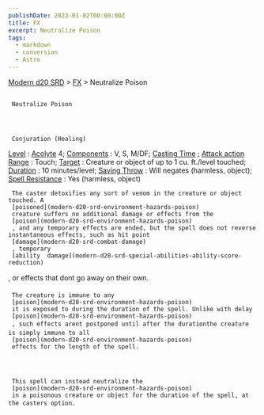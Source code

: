 ```yaml
---
publishDate: 2023-01-02T00:00:00Z
title: FX
excerpt: Neutralize Poison
tags:
  - markdown
  - conversion
  - Astro
---
```


[Modern d20 SRD](/#modernD20) >
[FX](modern-d20-srd-fx-index) > Neutralize Poison

##

     Neutralize Poison




     Conjuration (Healing)

[Level](modern-d20-srd-fx-level)
:
[Acolyte](modern-d20-srd-classes-advanced-acolyte)
4;
[Components](modern-d20-srd-fx-components)
: V, S, M/DF;
[Casting Time](modern-d20-srd-fx-casting-time)
;
[Attack action](modern-d20-srd-combat-attack-actions)
[Range](modern-d20-srd-fx-range)
: Touch;
[Target](modern-d20-srd-fx-target)
: Creature or object of up to 1 cu. ft./level touched;
[Duration](modern-d20-srd-fx-duration)
: 10 minutes/level;
[Saving Throw](modern-d20-srd-basics-saving-throws)
: Will negates (harmless, object);
[Spell Resistance](modern-d20-srd-special-abilities-spell-resistance)
: Yes (harmless, object)

     The caster detoxifies any sort of venom in the creature or object touched. A
     [poisoned](modern-d20-srd-environment-hazards-poison)
     creature suffers no additional damage or effects from the
     [poison](modern-d20-srd-environment-hazards-poison)
     , and any temporary effects are ended, but the spell does not reverse instantaneous effects, such as hit point
     [damage](modern-d20-srd-combat-damage)
     , temporary
     [ability  damage](modern-d20-srd-special-abilities-ability-score-reduction)
, or effects that dont go away on their own.

     The creature is immune to any
     [poison](modern-d20-srd-environment-hazards-poison)
     it is exposed to during the duration of the spell. Unlike with delay
     [poison](modern-d20-srd-environment-hazards-poison)
     , such effects arent postponed until after the durationthe creature is simply immune to all
     [poison](modern-d20-srd-environment-hazards-poison)
     effects for the length of the spell.




     This spell can instead neutralize the
     [poison](modern-d20-srd-environment-hazards-poison)
     in a poisonous creature or object for the duration of the spell, at the casters option.
